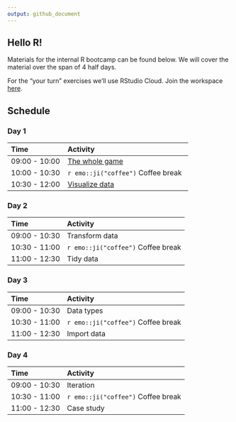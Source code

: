 ```yaml
---
output: github_document
---
```


## Hello R!

Materials for the internal R bootcamp can be found below. We will cover 
the material over the span of 4 half days.

For the "your turn" exercises we'll use RStudio Cloud. Join the workspace 
[here](https://rstd.io/bootcamper-cloud).

## Schedule

### Day 1

| Time          | Activity                     |
| :------------ | :--------------------------- |
| 09:00 - 10:00 | [The whole game](https://rstudio-education.github.io/bootcamper/slides/01-whole-game/01-whole-game.html)   |
| 10:00 - 10:30 | `r emo::ji("coffee")` Coffee break |
| 10:30 - 12:00 | [Visualize data](https://rstudio-education.github.io/bootcamper/slides/02-visualize-data/02-visualize-data.html)  |

### Day 2
| Time          | Activity                     |
| :------------ | :--------------------------- |
| 09:00 - 10:30 | Transform data               |
| 10:30 - 11:00 | `r emo::ji("coffee")` Coffee break |
| 11:00 - 12:30 | Tidy data                    |

### Day 3

| Time          | Activity                     |
| :------------ | :--------------------------- |
| 09:00 - 10:30 | Data types                   |
| 10:30 - 11:00 | `r emo::ji("coffee")` Coffee break |
| 11:00 - 12:30 | Import data                  |

### Day 4
| Time          | Activity                     |
| :------------ | :--------------------------- |
| 09:00 - 10:30 | Iteration                    |
| 10:30 - 11:00 | `r emo::ji("coffee")` Coffee break |
| 11:00 - 12:30 | Case study                   |

